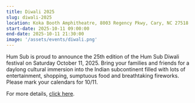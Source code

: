 ```yaml
---
title: Diwali 2025
slug: diwali-2025
location: Koka Booth Amphitheatre, 8003 Regency Pkwy, Cary, NC 27518
start-date: 2025-10-11 09:00:00
end-date: 2025-10-11 21:30:00
image: '/assets/events/diwali.png'
---
```


Hum Sub is proud to announce the 25th edition of the Hum Sub Diwali festival on Saturday October 11, 2025.
Bring your families and friends for a daylong cultural immersion into the Indian subcontinent filled with lots of entertainment, shopping, sumptuous food and breathtaking fireworks. Please mark your calendars for 10/11.

For more details, <a href="/hum-sub-diwali-2025">click here</a>.